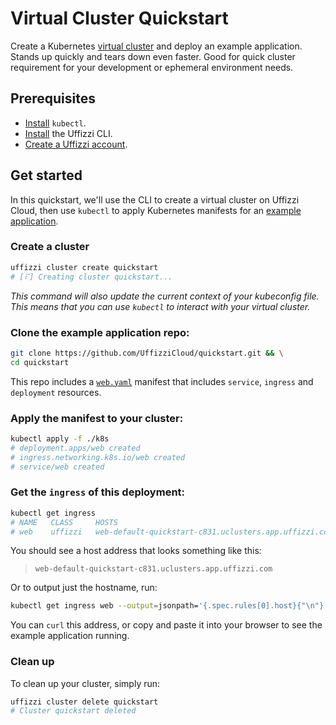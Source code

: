 
# Virtual Cluster Quickstart

Create a Kubernetes [virtual cluster](/core-concepts/ephemeral-environments/virtual-clusters) and deploy an example application. Stands up quickly and tears down even faster. Good for quick cluster requirement for your development or ephemeral environment needs.

## Prerequisites

- [Install](https://kubernetes.io/docs/tasks/tools/) `kubectl`.  
- [Install](/install) the Uffizzi CLI.
- [Create a Uffizzi account](https://app.uffizzi.com/sign_up).

## Get started

In this quickstart, we'll use the CLI to create a virtual cluster on Uffizzi Cloud, then use `kubectl` to apply Kubernetes manifests for an [example application](https://github.com/UffizziCloud/quickstart).  

<Steps>  

### Create a cluster  

  ```bash copy
  uffizzi cluster create quickstart
  # [⠏] Creating cluster quickstart...
  ```

  _This command will also update the current context of your kubeconfig file. This means that you can use `kubectl` to interact with your virtual cluster._

  ### Clone the example application repo:

  ```bash copy
  git clone https://github.com/UffizziCloud/quickstart.git && \
  cd quickstart
  ```

  This repo includes a [`web.yaml`](https://github.com/UffizziCloud/quickstart/blob/main/k8s/web.yaml) manifest that includes `service`, `ingress` and `deployment` resources.

  ### Apply the manifest to your cluster:

  ```bash copy
  kubectl apply -f ./k8s
  # deployment.apps/web created
  # ingress.networking.k8s.io/web created
  # service/web created
  ```

  ### Get the `ingress` of this deployment:

  ```bash copy
  kubectl get ingress
  # NAME   CLASS     HOSTS                                                    ADDRESS   PORTS     AGE
  # web    uffizzi   web-default-quickstart-c831.uclusters.app.uffizzi.com              80, 443   13m
  ```

  You should see a host address that looks something like this:  
  > `web-default-quickstart-c831.uclusters.app.uffizzi.com`  

  Or to output just the hostname, run:

  ```bash copy
  kubectl get ingress web --output=jsonpath='{.spec.rules[0].host}{"\n"}'
  ```

  You can `curl` this address, or copy and paste it into your browser to see the example application running. 

### Clean up

  To clean up your cluster, simply run:

  ```bash copy
  uffizzi cluster delete quickstart
  # Cluster quickstart deleted
  ```

</Steps>
